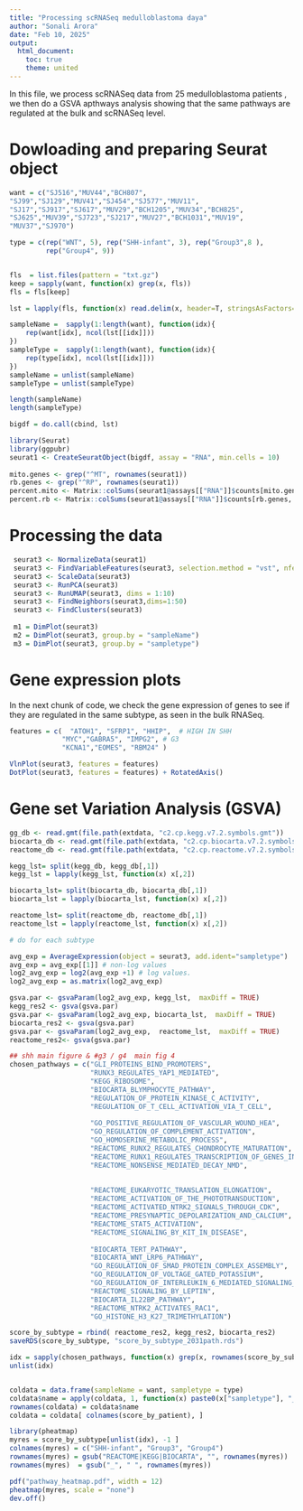 ```yaml
---
title: "Processing scRNASeq medulloblastoma daya"
author: "Sonali Arora"
date: "Feb 10, 2025"
output:
  html_document:
    toc: true
    theme: united
---
```

In this file, we process scRNASeq data from 25 medulloblastoma patients , we then do a GSVA apthways analysis showing that the same pathways are regulated at the bulk and scRNASeq level. 

# Dowloading and preparing Seurat object 

```r
want = c("SJ516","MUV44","BCH807",
"SJ99","SJ129","MUV41","SJ454","SJ577","MUV11",
"SJ17","SJ917","SJ617","MUV29","BCH1205","MUV34","BCH825",
"SJ625","MUV39","SJ723","SJ217","MUV27","BCH1031","MUV19",
"MUV37","SJ970")

type = c(rep("WNT", 5), rep("SHH-infant", 3), rep("Group3",8 ), 
         rep("Group4", 9))


fls  = list.files(pattern = "txt.gz")
keep = sapply(want, function(x) grep(x, fls))
fls = fls[keep]

lst = lapply(fls, function(x) read.delim(x, header=T, stringsAsFactors=F, row.names= 1) )

sampleName =  sapply(1:length(want), function(idx){
    rep(want[idx], ncol(lst[[idx]])) 
})
sampleType =  sapply(1:length(want), function(idx){
    rep(type[idx], ncol(lst[[idx]])) 
})
sampleName = unlist(sampleName)
sampleType = unlist(sampleType)

length(sampleName)
length(sampleType)

bigdf = do.call(cbind, lst)

library(Seurat)
library(ggpubr)
seurat1 <- CreateSeuratObject(bigdf, assay = "RNA", min.cells = 10)
             
mito.genes <- grep("^MT", rownames(seurat1))
rb.genes <- grep("^RP", rownames(seurat1))
percent.mito <- Matrix::colSums(seurat1@assays[["RNA"]]$counts[mito.genes, ])/Matrix::colSums(seurat1@assays[["RNA"]]$counts)
percent.rb <- Matrix::colSums(seurat1@assays[["RNA"]]$counts[rb.genes, ])/Matrix::colSums(seurat1@assays[["RNA"]]$counts)

```
# Processing the data 

```r
 seurat3 <- NormalizeData(seurat1)
 seurat3 <- FindVariableFeatures(seurat3, selection.method = "vst", nfeatures = 2000)
 seurat3 <- ScaleData(seurat3)
 seurat3 <- RunPCA(seurat3)
 seurat3 <- RunUMAP(seurat3, dims = 1:10)
 seurat3 <- FindNeighbors(seurat3,dims=1:50)
 seurat3 <- FindClusters(seurat3)
 
 m1 = DimPlot(seurat3)
 m2 = DimPlot(seurat3, group.by = "sampleName")
 m3 = DimPlot(seurat3, group.by = "sampletype")
```
# Gene expression plots 

In the next chunk of code, we check the gene expression of genes to see if they are regulated in the same subtype, as seen in the bulk RNASeq. 

```r
features = c(  "ATOH1", "SFRP1", "HHIP",  # HIGH IN SHH
             "MYC","GABRA5", "IMPG2", # G3
             "KCNA1","EOMES", "RBM24" )

VlnPlot(seurat3, features = features)
DotPlot(seurat3, features = features) + RotatedAxis()

```
# Gene set Variation Analysis (GSVA)
```r
gg_db <- read.gmt(file.path(extdata, "c2.cp.kegg.v7.2.symbols.gmt"))
biocarta_db <- read.gmt(file.path(extdata, "c2.cp.biocarta.v7.2.symbols.gmt"))
reactome_db <- read.gmt(file.path(extdata, "c2.cp.reactome.v7.2.symbols.gmt"))

kegg_lst= split(kegg_db, kegg_db[,1])
kegg_lst = lapply(kegg_lst, function(x) x[,2])

biocarta_lst= split(biocarta_db, biocarta_db[,1])
biocarta_lst = lapply(biocarta_lst, function(x) x[,2])

reactome_lst= split(reactome_db, reactome_db[,1])
reactome_lst = lapply(reactome_lst, function(x) x[,2])

# do for each subtype

avg_exp = AverageExpression(object = seurat3, add.ident="sampletype")
avg_exp = avg_exp[[1]] # non-log values
log2_avg_exp = log2(avg_exp +1) # log values.
log2_avg_exp = as.matrix(log2_avg_exp)

gsva.par <- gsvaParam(log2_avg_exp, kegg_lst,  maxDiff = TRUE)
kegg_res2 <- gsva(gsva.par)
gsva.par <- gsvaParam(log2_avg_exp, biocarta_lst,  maxDiff = TRUE)
biocarta_res2 <- gsva(gsva.par)
gsva.par <- gsvaParam(log2_avg_exp,  reactome_lst,  maxDiff = TRUE)
reactome_res2<- gsva(gsva.par)

## shh main figure & #g3 / g4  main fig 4
chosen_pathways = c("GLI_PROTEINS_BIND_PROMOTERS", 
                    "RUNX3_REGULATES_YAP1_MEDIATED", 
                    "KEGG_RIBOSOME", 
                    "BIOCARTA_BLYMPHOCYTE_PATHWAY", 
                    "REGULATION_OF_PROTEIN_KINASE_C_ACTIVITY", 
                    "REGULATION_OF_T_CELL_ACTIVATION_VIA_T_CELL", 
                    
                    "GO_POSITIVE_REGULATION_OF_VASCULAR_WOUND_HEA", 
                    "GO_REGULATION_OF_COMPLEMENT_ACTIVATION", 
                    "GO_HOMOSERINE_METABOLIC_PROCESS", 
                    "REACTOME_RUNX2_REGULATES_CHONDROCYTE_MATURATION",
                    "REACTOME_RUNX1_REGULATES_TRANSCRIPTION_OF_GENES_INVOLVED_IN_INTERLEUKIN_SIGNALING",
                    "REACTOME_NONSENSE_MEDIATED_DECAY_NMD",
                    
                    
                    "REACTOME_EUKARYOTIC_TRANSLATION_ELONGATION", 
                    "REACTOME_ACTIVATION_OF_THE_PHOTOTRANSDUCTION", 
                    "REACTOME_ACTIVATED_NTRK2_SIGNALS_THROUGH_CDK", 
                    "REACTOME_PRESYNAPTIC_DEPOLARIZATION_AND_CALCIUM",
                    "REACTOME_STAT5_ACTIVATION",
                    "REACTOME_SIGNALING_BY_KIT_IN_DISEASE", 
                    
                    "BIOCARTA_TERT_PATHWAY", 
                    "BIOCARTA_WNT_LRP6_PATHWAY",
                    "GO_REGULATION_OF_SMAD_PROTEIN_COMPLEX_ASSEMBLY",
                    "GO_REGULATION_OF_VOLTAGE_GATED_POTASSIUM", 
                    "GO_REGULATION_OF_INTERLEUKIN_6_MEDIATED_SIGNALING_PATHWAY",
                    "REACTOME_SIGNALING_BY_LEPTIN", 
                    "BIOCARTA_IL22BP_PATHWAY", 
                    "REACTOME_NTRK2_ACTIVATES_RAC1",
                    "GO_HISTONE_H3_K27_TRIMETHYLATION")

score_by_subtype = rbind( reactome_res2, kegg_res2, biocarta_res2)
saveRDS(score_by_subtype, "score_by_subtype_2031path.rds")

idx = sapply(chosen_pathways, function(x) grep(x, rownames(score_by_subtype)) )
unlist(idx)


coldata = data.frame(sampleName = want, sampletype = type)
coldata$name = apply(coldata, 1, function(x) paste0(x["sampletype"], "_", x["sampleName"]))
rownames(coldata) = coldata$name
coldata = coldata[ colnames(score_by_patient), ]

library(pheatmap)
myres = score_by_subtype[unlist(idx), -1 ]
colnames(myres) = c("SHH-infant", "Group3", "Group4")
rownames(myres) = gsub("REACTOME|KEGG|BIOCARTA", "", rownames(myres))
rownames(myres)  = gsub("_", " ", rownames(myres))

pdf("pathway_heatmap.pdf", width = 12)
pheatmap(myres, scale = "none")
dev.off()

```                
     
